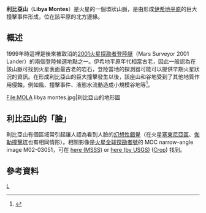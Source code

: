{{MarsGeo-Mount
| name = 利比亞山<br>Libya Montes
| image=[[File:Libya_Montes.jpg|250px]]
|latitude=2.8
|N_or_S=N
|longitude=88.9
|E_or_W=E
| peak = 
| diameter= 1229 km
| discoverer = 
| eponym = 
| coordinates_footnotes = <ref>{{gpn|63560}}</ref>
}}

'''利比亞山'''（'''Libya Montes'''）是火星的一個環狀山脈，是由形成[[伊希地平原|伊希地平原]]的巨大撞擊事件形成，位在該平原的北方邊緣。

==概述==
1999年時這裡是後來被取消的[[2001火星探勘者登陸艇|2001火星探勘者登陸艇]]（Mars Surveyor 2001 Lander）的兩個登陸候選地點之一。伊希地平原年代相當古老，因此一般認為在該山脈可找到火星表面最古老的岩石，登陸當地的探測器可能可以提供早期火星狀況的資訊。在形成利比亞山的巨大撞擊發生以後，該座山和谷地受到了其他地質作用侵蝕，例如風、撞擊事件、液態水流動造成小規模谷地等<ref>{{Cite web |url=http://photojournal.jpl.nasa.gov/catalog/PIA02396 |title=Catalog Page for PIA02396<!-- Bot generated title --> |accessdate=2011-10-22 |archive-date=2012-02-07 |archive-url=https://web.archive.org/web/20120207082103/http://photojournal.jpl.nasa.gov/catalog/PIA02396 |dead-url=no }}</ref>。

<gallery>
<!-- 檔案不存在 Image:Libya Montes.JPG|位於[[伊阿皮格阿區|伊阿皮格阿區]]的利比亞山和其上的溪谷網，由[[2001火星奧德賽號|2001火星奧德賽號]]的[[THEMIS|THEMIS]]拍攝 -->
File:MOLA libya montes.jpg|利比亞山的地形圖
</gallery>

{{clear}}

==利比亞山的「臉」==

利比亞山有個區域常引起讓人認為看到人臉的[[幻想性錯覺|幻想性錯覺]]（在火星[[塞東尼亞區|塞東尼亞區]]、[[伽勒撞擊坑_(火星)|伽勒撞擊坑]]也有相同情形）。相關影像是[[火星全球探勘者號|火星全球探勘者號]]的 MOC narrow-angle image M02-03051，可在 [https://web.archive.org/web/20110714125501/http://www.msss.com/moc_gallery/ab1_m04/images/M0203051.html here (MSSS)] or [http://ida.wr.usgs.gov/html/m02030/m0203051.html here (by USGS)]{{Wayback|url=http://ida.wr.usgs.gov/html/m02030/m0203051.html |date=20111001032924 }}  ([http://ida.wr.usgs.gov/fullres/divided/m02030/m0203051e.jpg Crop]{{Wayback|url=http://ida.wr.usgs.gov/fullres/divided/m02030/m0203051e.jpg |date=20111001032935 }}) 找到。

{{External media
|align=right
|image1=[http://www.msss.com/moc_gallery/ab1_m04/nonmaps/M0203051.gif MOC Image M02-03051 (1999)] <br><small>讓人以為看到半張臉向下掉落的幻想性錯覺</small>}}

==參考資料==
{{reflist}}
{{Commonscat|Libya Montes}}
[[Category:火星的山峰|L]]

{{火星}}